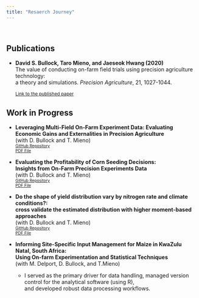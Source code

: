 ```yaml
---
title: "Resaerch Journey"
---
```



<br>

## Publications

- **David S. Bullock, Taro Mieno, and Jaeseok Hwang (2020)**  <br> The value of conducting on-farm field trials using precision agriculture technology: <br> a theory and simulations. *Precision Agriculture*, 21, 1027-1044.

    <span style="font-size: 85%;">[<i class="fas fa-book"></i> Link to the published paper](https://link.springer.com/article/10.1007/s11119-019-09706-1)</span>


## Work in Progress

- **Leveraging Multi-Field On-Farm Experiment Data: Evaluating Economic Gains and Externalities in Precision Agriculture** <br>
   (with D. Bullock and T. Mieno)  
   <span style="font-size: 75%;">[<i class="fab fa-github"></i> GitHub Repository](<https://github.com/jaeseokh/value_multifield_ofpe>)</span>  
   <span style="font-size: 75%;">[<i class="fas fa-file-pdf"></i> PDF File](<PDF_File_Link_1>)</span>

- **Evaluating the Profitability of Corn Seeding Decisions: <br> Insights from On-Farm Precision Experiments Data** <br>
  (with D. Bullock and T. Mieno)  
   <span style="font-size: 75%;">[<i class="fab fa-github"></i> GitHub Repository](<https://github.com/jaeseokh/corn_seed_response>)</span>  
   <span style="font-size: 75%;">[<i class="fas fa-file-pdf"></i> PDF File](<PDF_File_Link_2>)</span>

- **Do the shape of yield distribution vary by nitrogen rate and climate conditions?: <br> cross validate the estimated distribution with higher moment-based approaches** <br> 
 (with D. Bullock and T. Mieno)  
   <span style="font-size: 75%;">[<i class="fab fa-github"></i> GitHub Repository](<https://github.com/jaeseokh/yield_distribution>)</span>  
   <span style="font-size: 75%;">[<i class="fas fa-file-pdf"></i> PDF File](<PDF_File_Link_3>)</span>

- **Informing Site-Specific Input Management for Maize in KwaZulu Natal, South Africa:<br> Using On-farm Experimentation and Statistical Techniques** <br> 
  (with M. Delport, D. Bullock, and T.Mieno)   
   - I served as the primary driver for data handling, managed version control for the analytical software (using R), <br> and developed robust data processing workflows.
 